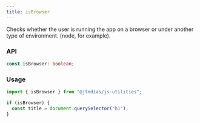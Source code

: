 ```yaml
---
title: isBrowser
---
```


Checks whether the user is running the app on a browser or under another type of environment. (node, for example).

### API

```typescript
const isBrowser: boolean;
```

### Usage

```typescript
import { isBrowser } from "@jtmdias/js-utilities";

if (isBrowser) {
  const title = document.querySelector("h1");
}
```
